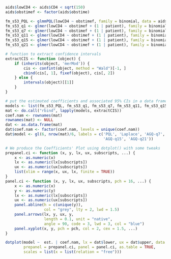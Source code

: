 ```r
aids$lowCD4 <- aids$CD4 < sqrt(150)
aids$obstimef <- factor(aids$obstime)

fm_s53_PQL <- glmmPQL(lowCD4 ~ obstimef, family = binomial, data = aids, random = ~ 1 | patient)
fm_s53_q1 <- glmer(lowCD4 ~ obstimef + (1 | patient), family = binomial, data = aids, nAGQ = 1)
fm_s53_q7 <- glmer(lowCD4 ~ obstimef + (1 | patient), family = binomial, data = aids, nAGQ = 7)
fm_s53_q11 <- glmer(lowCD4 ~ obstimef + (1 | patient), family = binomial, data = aids, nAGQ = 11)
fm_s53_q15 <- glmer(lowCD4 ~ obstimef + (1 | patient), family = binomial, data = aids, nAGQ = 15)
fm_s53_q21 <- glmer(lowCD4 ~ obstimef + (1 | patient), family = binomial, data = aids, nAGQ = 21)

# function to extract confidence intervals
extractCIS <- function (object) {
    if (inherits(object, 'merMod')) {
        cis <- confint(object, method = "Wald")[-1, ]
        cbind(cis[, 1], fixef(object), cis[, 2])
    } else {
        intervals(object)[[1]]
    }
}

# put the estimated coefficients and associated 95% CIs in a data frame
models <- list(fm_s53_PQL, fm_s53_q1, fm_s53_q7, fm_s53_q11, fm_s53_q15, fm_s53_q21)
mat <- do.call("rbind", lapply(models, extractCIS))
coef.nam <- rownames(mat)
rownames(mat) <- NULL
dat <- as.data.frame(mat)
dat$coef.nam <- factor(coef.nam, levels = unique(coef.nam))
dat$model <- gl(6, nrow(mat)/6, labels = c('PQL', 'Laplace', 'AGQ-q7', 'AGQ-q11', 
                                           'AGQ-q15', 'AGQ-q21'))

# We produce the Coefficients' Plot using dotplot() with some tweaks
prepanel.ci <- function (x, y, lx, ux, subscripts, ...) {
    x <- as.numeric(x)
    lx <- as.numeric(lx[subscripts])
    ux <- as.numeric(ux[subscripts])
    list(xlim = range(x, ux, lx, finite = TRUE))
}
panel.ci <- function (x, y, lx, ux, subscripts, pch = 16, ...) {
    x <- as.numeric(x)
    y <- as.numeric(y)
    lx <- as.numeric(lx[subscripts])
    ux <- as.numeric(ux[subscripts])
    panel.abline(h = c(unique(y)), 
                 col = "grey", lty = 2, lwd = 1.5)
    panel.arrows(lx, y, ux, y,
                 length = 0.1, unit = "native",
                 angle = 90, code = 3, lwd = 3, col = "blue")
    panel.xyplot(x, y, pch = pch, col = 2, cex = 1.5, ...)
}

dotplot(model ~  est. | coef.nam, lx = dat$lower, ux = dat$upper, data = dat, xlab = "",
        prepanel = prepanel.ci, panel = panel.ci, as.table = TRUE,
        scales = list(x = list(relation = "free")))
```
